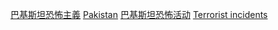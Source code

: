 [[Category:巴基斯坦恐怖主義|]]
[[Category:各国各年恐怖活动|Pakistan]]
[[Category:巴基斯坦恐怖活动|]]
[[Category:巴基斯坦各年罪案|Terrorist incidents]]